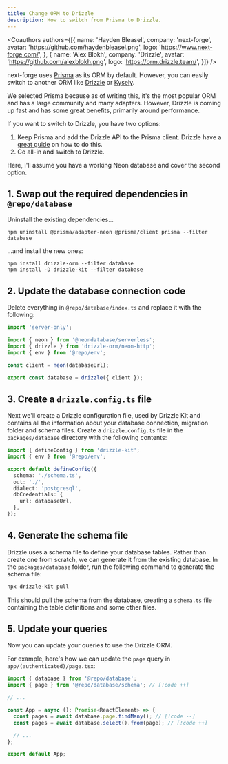 ```yaml
---
title: Change ORM to Drizzle
description: How to switch from Prisma to Drizzle.
---
```


<Coauthors authors={[{
  name: 'Hayden Bleasel',
  company: 'next-forge',
  avatar: 'https://github.com/haydenbleasel.png',
  logo: 'https://www.next-forge.com/',
}, {
  name: 'Alex Blokh',
  company: 'Drizzle',
  avatar: 'https://github.com/alexblokh.png',
  logo: 'https://orm.drizzle.team/',
}]} />

next-forge uses [Prisma](https://prisma.io) as its ORM by default. However, you can easily switch to another ORM like [Drizzle](https://orm.drizzle.team) or [Kysely](https://kysely.dev/).

We selected Prisma because as of writing this, it's the most popular ORM and has a large community and many adapters. However, Drizzle is coming up fast and has some great benefits, primarily around performance.

If you want to switch to Drizzle, you have two options:

1. Keep Prisma and add the Drizzle API to the Prisma client. Drizzle have a [great guide](https://orm.drizzle.team/docs/prisma) on how to do this.
2. Go all-in and switch to Drizzle.

Here, I'll assume you have a working Neon database and cover the second option.

## 1. Swap out the required dependencies in `@repo/database`

Uninstall the existing dependencies...

```package-install
npm uninstall @prisma/adapter-neon @prisma/client prisma --filter database
```

...and install the new ones:

```package-install
npm install drizzle-orm --filter database
npm install -D drizzle-kit --filter database
```

## 2. Update the database connection code

Delete everything in `@repo/database/index.ts` and replace it with the following:

```ts title="packages/database/index.ts"
import 'server-only';

import { neon } from '@neondatabase/serverless';
import { drizzle } from 'drizzle-orm/neon-http';
import { env } from '@repo/env';

const client = neon(databaseUrl);

export const database = drizzle({ client });
```

## 3. Create a `drizzle.config.ts` file

Next we'll create a Drizzle configuration file, used by Drizzle Kit and contains all the information about your database connection, migration folder and schema files. Create a `drizzle.config.ts` file in the `packages/database` directory with the following contents:

```ts title="packages/database/drizzle.config.ts"
import { defineConfig } from 'drizzle-kit';
import { env } from '@repo/env';

export default defineConfig({
  schema: './schema.ts',
  out: './',
  dialect: 'postgresql',
  dbCredentials: {
    url: databaseUrl,
  },
});
```

## 4. Generate the schema file

Drizzle uses a schema file to define your database tables. Rather than create one from scratch, we can generate it from the existing database. In the `packages/database` folder, run the following command to generate the schema file:

```bash
npx drizzle-kit pull
```

This should pull the schema from the database, creating a `schema.ts` file containing the table definitions and some other files.

## 5. Update your queries

Now you can update your queries to use the Drizzle ORM.

For example, here's how we can update the `page` query in `app/(authenticated)/page.tsx`:

```ts title="apps/app/app/(authenticated)/page.tsx"
import { database } from '@repo/database';
import { page } from '@repo/database/schema'; // [!code ++]

// ...

const App = async (): Promise<ReactElement> => {
  const pages = await database.page.findMany(); // [!code --]
  const pages = await database.select().from(page); // [!code ++]

  // ...
};

export default App;
```
